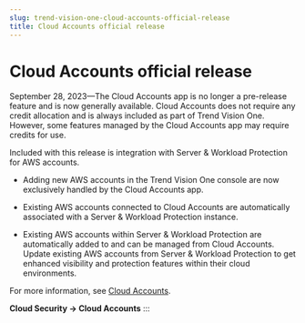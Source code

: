 ```yaml
---
slug: trend-vision-one-cloud-accounts-official-release
title: Cloud Accounts official release
---
```

# Cloud Accounts official release

September 28, 2023—The Cloud Accounts app is no longer a pre-release feature and is now generally available. Cloud Accounts does not require any credit allocation and is always included as part of Trend Vision One. However, some features managed by the Cloud Accounts app may require credits for use.

Included with this release is integration with Server & Workload Protection for AWS accounts.

- Adding new AWS accounts in the Trend Vision One console are now exclusively handled by the Cloud Accounts app.

- Existing AWS accounts connected to Cloud Accounts are automatically associated with a Server & Workload Protection instance.

- Existing AWS accounts within Server & Workload Protection are automatically added to and can be managed from Cloud Accounts. Update existing AWS accounts from Server & Workload Protection to get enhanced visibility and protection features within their cloud environments.

For more information, see [Cloud Accounts](cloud-accounts.mdx).

**Cloud Security → Cloud Accounts**
:::
